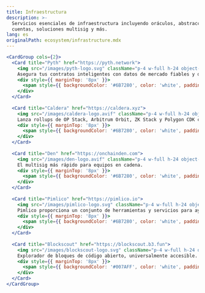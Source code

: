 ```yaml
---
title: Infraestructura
description: >-
  Servicios esenciales de infraestructura incluyendo oráculos, abstracción de
  cuentas, soluciones multisig y más.
lang: es
originalPath: ecosystem/infrastructure.mdx
---
```

```jsx
<CardGroup cols={2}>
  <Card title="Pyth" href="https://pyth.network">
    <img src="/images/pyth-logo.svg" className="p-4 w-full h-24 object-contain bg-black rounded-xl mt-3" />
    Asegura tus contratos inteligentes con datos de mercado fiables y de baja latencia de fuentes institucionales.
    <div style={{ marginTop: '8px' }}>
      <span style={{ backgroundColor: '#6B7280', color: 'white', padding: '2px 8px', borderRadius: '4px', fontSize: '12px' }}>Oracles</span>
    </div>
  </Card>
  
  <Card title="Caldera" href="https://caldera.xyz">
    <img src="/images/caldera-logo.avif" className="p-4 w-full h-24 object-contain bg-black rounded-xl mt-3" />
    Lanza rollups de OP Stack, Arbitrum Orbit, ZK Stack y Polygon CDK con Caldera, tu socio desde el desarrollo hasta el lanzamiento, y más allá
    <div style={{ marginTop: '8px' }}>
      <span style={{ backgroundColor: '#6B7280', color: 'white', padding: '2px 8px', borderRadius: '4px', fontSize: '12px' }}>Rollup-as-a-Service</span>
    </div>
  </Card>
  
  <Card title="Den" href="https://onchainden.com">
    <img src="/images/den-logo.avif" className="p-4 w-full h-24 object-contain bg-black rounded-xl mt-3" />
    El multisig más rápido para equipos en cadena.
    <div style={{ marginTop: '8px' }}>
      <span style={{ backgroundColor: '#6B7280', color: 'white', padding: '2px 8px', borderRadius: '4px', fontSize: '12px' }}>MultiSig</span>
    </div>
  </Card>
  
  <Card title="Pimlico" href="https://pimlico.io">
    <img src="/images/pimlico-logo.svg" className="p-4 w-full h-24 object-contain bg-black rounded-xl mt-3" />
    Pimlico proporciona un conjunto de herramientas y servicios para ayudarte a construir, desplegar y gestionar cuentas inteligentes en Ethereum y otras cadenas compatibles con EVM.
    <div style={{ marginTop: '8px' }}>
      <span style={{ backgroundColor: '#6B7280', color: 'white', padding: '2px 8px', borderRadius: '4px', fontSize: '12px' }}>Abstracción de Cuenta</span>
    </div>
  </Card>
  
  <Card title="Blockscout" href="https://blockscout.b3.fun">
    <img src="/images/blockscout-logo.svg" className="p-4 w-full h-24 object-contain bg-black rounded-xl mt-3" />
    Explorador de bloques de código abierto, universalmente accesible.
    <div style={{ marginTop: '8px' }}>
      <span style={{ backgroundColor: '#007AFF', color: 'white', padding: '2px 8px', borderRadius: '4px', fontSize: '12px' }}>B3 Mainnet Explorer</span>
    </div>
  </Card>
</CardGroup>
```
